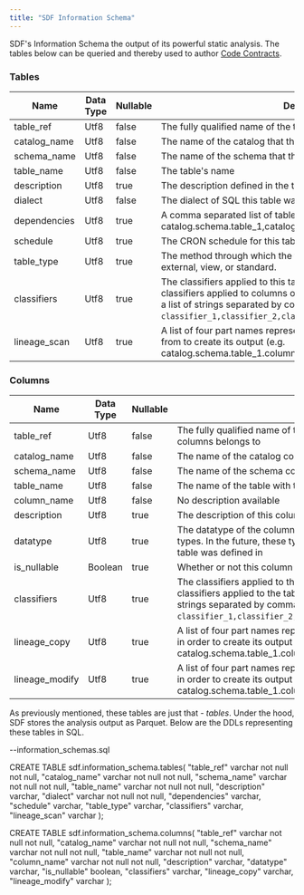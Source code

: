 ```yaml
---
title: "SDF Information Schema"
---
```

SDF's Information Schema the output of its powerful static analysis. The tables below can be queried and thereby used to author [Code Contracts](/guide/code_checks).

### Tables
| Name | Data Type | Nullable | Description |
|------|-----------|----------|-------------|
| table_ref | Utf8 | false | The fully qualified name of the table (i.e. catalog.schema.table) |
| catalog_name | Utf8 | false | The name of the catalog that this table belongs to |
| schema_name | Utf8 | false | The name of the schema that this table belongs to |
| table_name | Utf8 | false | The table's name |
| description | Utf8 | true | The description defined in the table's yaml |
| dialect | Utf8 | false | The dialect of SQL this table was defined in |
| dependencies | Utf8 | true | A comma separated list of table_ref's that this table selects from (e.g. catalog.schema.table_1,catalog.schema.table_2) |
| schedule | Utf8 | true | The CRON schedule for this table defined in the table's yaml |
| table_type | Utf8 | true | The method through which the table is represented. Options are external, view, or standard. |
| classifiers | Utf8 | true | The classifiers applied to this table. Note that these differ from classifiers applied to columns of this table. These are represented as a list of strings separated by comma (e.g. `classifier_1,classifier_2,classifier_3`) |
| lineage_scan | Utf8 | true | A list of four part names representing the columns this table scans from to create its output (e.g. catalog.schema.table_1.column_1,catalog.schema.table_2.column_2) |
### Columns
| Name | Data Type | Nullable | Description |
|------|-----------|----------|-------------|
| table_ref | Utf8 | false | The fully qualified name of the table (i.e. catalog.schema.table) this columns belongs to |
| catalog_name | Utf8 | false | The name of the catalog containing the table with this column |
| schema_name | Utf8 | false | The name of the schema containing the table with this column |
| table_name | Utf8 | false | The name of the table with this column |
| column_name | Utf8 | false | No description available |
| description | Utf8 | true | The description of this column defined in the table's yaml |
| datatype | Utf8 | true | The datatype of the column. This is currently expressed via Presto types. In the future, these types will be derived from the dialect the table was defined in |
| is_nullable | Boolean | true | Whether or not this column can contain a null value |
| classifiers | Utf8 | true | The classifiers applied to this column. Note that these differ from classifiers applied to the table. These are represented as a list of strings separated by comma (e.g. `classifier_1,classifier_2,classifier_3`) |
| lineage_copy | Utf8 | true | A list of four part names representing the columns this tables copies in order to create its output (e.g. catalog.schema.table_1.column_1,catalog.schema.table_2.column_2) |
| lineage_modify | Utf8 | true | A list of four part names representing the columns this table modifies in order to create its output (e.g. catalog.schema.table_1.column_1,catalog.schema.table_2.column_2) |



As previously mentioned, these tables are just that - *tables*. Under the hood, SDF stores the analysis output as Parquet. Below are the DDLs representing these tables in SQL.

--information_schemas.sql

CREATE TABLE sdf.information_schema.tables(
    "table_ref" varchar not null not null,
    "catalog_name" varchar not null not null,
    "schema_name" varchar not null not null,
    "table_name" varchar not null not null,
    "description" varchar,
    "dialect" varchar not null not null,
    "dependencies" varchar,
    "schedule" varchar,
    "table_type" varchar,
    "classifiers" varchar,
    "lineage_scan" varchar
);

CREATE TABLE sdf.information_schema.columns(
    "table_ref" varchar not null not null,
    "catalog_name" varchar not null not null,
    "schema_name" varchar not null not null,
    "table_name" varchar not null not null,
    "column_name" varchar not null not null,
    "description" varchar,
    "datatype" varchar,
    "is_nullable" boolean,
    "classifiers" varchar,
    "lineage_copy" varchar,
    "lineage_modify" varchar
);


